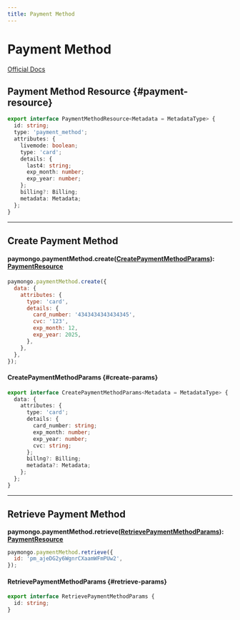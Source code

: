 ```yaml
---
title: Payment Method
---
```


# Payment Method

[Official Docs](https://developers.paymongo.com/reference#the-payment-method-object)

## Payment Method Resource {#payment-resource}

```ts
export interface PaymentMethodResource<Metadata = MetadataType> {
  id: string;
  type: 'payment_method';
  attributes: {
    livemode: boolean;
    type: 'card';
    details: {
      last4: string;
      exp_month: number;
      exp_year: number;
    };
    billing?: Billing;
    metadata: Metadata;
  };
}
```


<ParamsList />

---

## Create Payment Method

#### paymongo.paymentMethod.create([CreatePaymentMethodParams](#create-params)): [PaymentResource](#payment-resource)

```js title="Create Payment Method"
paymongo.paymentMethod.create({
  data: {
    attributes: {
      type: 'card',
      details: {
        card_number: '4343434343434345',
        cvc: '123',
        exp_month: 12,
        exp_year: 2025,
      },
    },
  },
});
```

#### CreatePaymentMethodParams {#create-params}

```ts
export interface CreatePaymentMethodParams<Metadata = MetadataType> {
  data: {
    attributes: {
      type: 'card';
      details: {
        card_number: string;
        exp_month: number;
        exp_year: number;
        cvc: string;
      };
      billng?: Billing;
      metadata?: Metadata;
    };
  };
}
```


<CreateParamsList />

---

## Retrieve Payment Method

**paymongo.paymentMethod.retrieve([RetrievePaymentMethodParams](#retrieve-params)): [PaymentResource](#payment-resource)**

```js title="Retrieve Payment Method"
paymongo.paymentMethod.retrieve({
  id: 'pm_ajeDG2y6WgnrCXaamWFmPUw2',
});
```

#### RetrievePaymentMethodParams {#retrieve-params}

```ts
export interface RetrievePaymentMethodParams {
  id: string;
}
```


<RetrieveParamsList />
